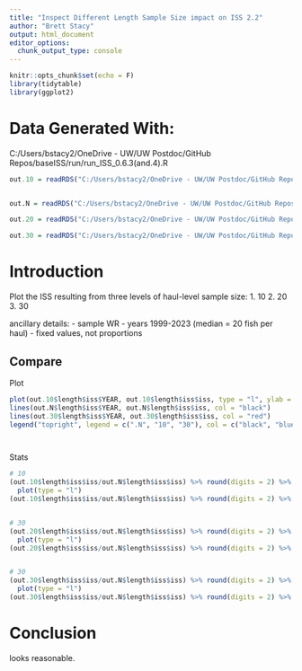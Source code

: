 ```yaml
---
title: "Inspect Different Length Sample Size impact on ISS 2.2"
author: "Brett Stacy"
output: html_document
editor_options: 
  chunk_output_type: console
---
```




```r
knitr::opts_chunk$set(echo = F)
library(tidytable)
library(ggplot2)
```

# Data Generated With:
C:/Users/bstacy2/OneDrive - UW/UW Postdoc/GitHub Repos/baseISS/run/run_ISS_0.6.3(and.4).R

```r

out.10 = readRDS("C:/Users/bstacy2/OneDrive - UW/UW Postdoc/GitHub Repos/baseISS_data/outputs/haul_sample_size_change_V2.4_N_samples_10_ISS_100iters_output_2024-09-23.RDS")


out.N = readRDS("C:/Users/bstacy2/OneDrive - UW/UW Postdoc/GitHub Repos/baseISS_data/outputs/haul_sample_size_change_V2.4_N_samples_.N_ISS_100iters_output_2024-09-23.RDS")

out.20 = readRDS("C:/Users/bstacy2/OneDrive - UW/UW Postdoc/GitHub Repos/baseISS_data/outputs/haul_sample_size_change_V2.5_N_samples_20_ISS_100iters_output_2024-09-24.RDS")

out.30 = readRDS("C:/Users/bstacy2/OneDrive - UW/UW Postdoc/GitHub Repos/baseISS_data/outputs/haul_sample_size_change_V2.4_N_samples_30_ISS_100iters_output_2024-09-23.RDS")

```


# Introduction
Plot the ISS resulting from three levels of haul-level sample size:
1. 10
2. 20
3. 30

ancillary details:
- sample WR
- years 1999-2023 (median = 20 fish per haul)
- fixed values, not proportions





## Compare

Plot
```r


plot(out.10$length$iss$YEAR, out.10$length$iss$iss, type = "l", ylab = "ISS", xlab = "Year", col = "blue", ylim = c(0, 11000))
lines(out.N$length$iss$YEAR, out.N$length$iss$iss, col = "black")
lines(out.30$length$iss$YEAR, out.30$length$iss$iss, col = "red")
legend("topright", legend = c(".N", "10", "30"), col = c("black", "blue", "red"), lty = c(1,1,1))




```


Stats
```r
# 10
(out.10$length$iss$iss/out.N$length$iss$iss) %>% round(digits = 2) %>% 
  plot(type = "l")
(out.10$length$iss$iss/out.N$length$iss$iss) %>% round(digits = 2) %>% mean


# 30
(out.20$length$iss$iss/out.N$length$iss$iss) %>% round(digits = 2) %>% 
  plot(type = "l")
(out.20$length$iss$iss/out.N$length$iss$iss) %>% round(digits = 2) %>% mean


# 30
(out.30$length$iss$iss/out.N$length$iss$iss) %>% round(digits = 2) %>% 
  plot(type = "l")
(out.30$length$iss$iss/out.N$length$iss$iss) %>% round(digits = 2) %>% mean


```



# Conclusion
looks reasonable.








